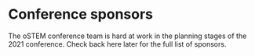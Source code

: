 
<SiteLayout title="Schedule">

# Conference sponsors

The oSTEM conference team is hard at work in the planning stages of the 2021
conference. Check back here later for the full list of sponsors.

</SiteLayout>
